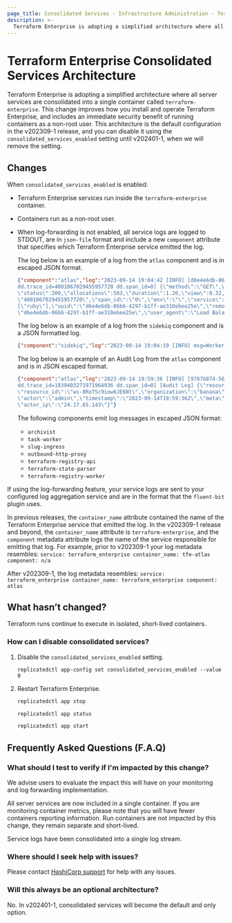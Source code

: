 ```yaml
---
page_title: Consolidated Services - Infrastructure Administration - Terraform Enterprise
description: >-
  Terraform Enterprise is adopting a simplified architecture where all server services are consolidated into a single container named `terraform-enterprise`.
---
```


# Terraform Enterprise Consolidated Services Architecture

Terraform Enterprise is adopting a simplified architecture where all server
services are consolidated into a single container called
`terraform-enterprise`. This change improves
how you install and operate Terraform Enterprise, and includes an immediate
security benefit of running containers as a non-root user. This architecture is the default
configuration in the v202309-1 release, and you can disable it using the `consolidated_services_enabled` setting until v202401-1,
when we will remove the setting.

## Changes

When `consolidated_services_enabled` is enabled:

- Terraform Enterprise services run inside the `terraform-enterprise`
  container.
- Containers run as a non-root user.

- When log-forwarding is not enabled, all service logs are logged to STDOUT, are  in `json-file` format and include a new `component` attribute that specifies which Terraform Enterprise service emitted the log.

    The log below is an example of a log from the `atlas` component and is in escaped JSON format.
    ```JSON
    {"component":"atlas","log":"2023-09-14 19:04:42 [INFO] [d6e4e6db-06b6-4297-b1ff-ae310ebee25e] [dd.service=atlas
    dd.trace_id=4001067029455957720 dd.span_id=0] {\"method\":\"GET\",\"path\":\"/_health_check\",\"format\":\"html\",
    \"status\":200,\"allocations\":503,\"duration\":1.26,\"view\":0.32,\"db\":0.0,\"dd\":{\"trace_id\":
    \"4001067029455957720\",\"span_id\":\"0\",\"env\":\"\",\"service\":\"atlas\",\"version\":\"\"},\"ddsource\":
    [\"ruby\"],\"uuid\":\"d6e4e6db-06b6-4297-b1ff-ae310ebee25e\",\"remote_ip\":\"127.0.0.1\",\"request_id\":
    \"d6e4e6db-06b6-4297-b1ff-ae310ebee25e\",\"user_agent\":\"Load Balancer Agent\",\"user\":null,\"auth_source\":null}"}
    ```

    The log below is an example of a log from the `sidekiq` component and is a JSON formatted log.
    ```JSON
    {"component":"sidekiq","log":"2023-09-14 19:04:19 [INFO] msg=Worker finish worker=AgentStatusWorker"}
    ```

    The log below is an example of an Audit Log from the `atlas` component and is in JSON escaped format.

    ```JSON
    {"component":"atlas","log":"2023-09-14 19:59:36 [INFO] [9787b874-565a-4cd1-9146-f9e89a6286f4] [dd.service=atlas
    dd.trace_id=1839403271971964936 dd.span_id=0] [Audit Log] {\"resource\":\"workspace\",\"action\":\"create\",
    \"resource_id\":\"ws-8RoTSc9iow6JE6Nt\",\"organization\":\"banana\",\"organization_id\":\"org-DPfZszgSorjbaF9M\",
    \"actor\":\"admin\",\"timestamp\":\"2023-09-14T19:59:36Z\",\"meta\":{\"project_id\":\"prj-f54CoqSE8X9sXd5F\"},
    \"actor_ip\":\"24.17.65.143\"}"}
    ```

   The following components emit log messages in escaped JSON format:

   - `archivist`
   - `task-worker`
   - `slug-ingress`
   - `outbound-http-proxy`
   - `terraform-registry-api`
   - `terraform-state-parser`
   - `terraform-registry-worker`
   

If using the log-forwarding feature, your service logs are sent to your configured log aggregation service and are in the format that the `fluent-bit` plugin uses. 

In previous releases, the `container_name` attribute contained the name of the Terraform Enterprise service that emitted the log. In the v202309-1 release and beyond, the `container_name` attribute is `terraform-enterprise`,  and the `component` metadata attribute logs the name of the service responsible for emitting that log.
For example, prior to v202309-1 your log metadata resembles:
      ```
      service: terraform_enterprise
      container_name: tfe-atlas
      component: n/a
      ```

After v202309-1, the log metadata resembles:
    ```
    service: terraform_enterprise
    container_name: terraform_enterprise
    component: atlas
    ```


## What hasn’t changed?

Terraform runs continue to execute in isolated, short-lived containers.

### How can I disable consolidated services?

1. Disable the `consolidated_services_enabled` setting.

     ```
     replicatedctl app-config set consolidated_services_enabled --value 0
    ```

1. Restart Terraform Enterprise.

    ```sh
    replicatedctl app stop

    replicatedctl app status

    replicatedctl app start
    ```

## Frequently Asked Questions (F.A.Q)

### What should I test to verify if I'm impacted by this change?

We advise users to evaluate the impact this will have on your monitoring and
log forwarding implementation.

All server services are now included in a single container. If you are
monitoring container metrics, please note that you will have fewer containers
reporting information. Run containers are not impacted by this change, they
remain separate and short-lived.

Service logs have been consolidated into a single log stream.

### Where should I seek help with issues?

Please contact [HashiCorp support](/terraform/enterprise/support) for help with any issues.

### Will this always be an optional architecture?

No. In v202401-1, consolidated services will become the default and only
option.

